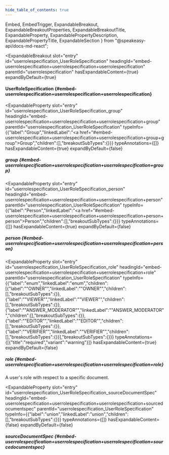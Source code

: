 ```yaml
---
hide_table_of_contents: true
---
```

  Embed,
  EmbedTrigger,
  ExpandableBreakout,
  ExpandableBreakoutProperties,
  ExpandableBreakoutTitle,
  ExpandableProperty,
  ExpandablePropertyDescription,
  ExpandablePropertyTitle,
  ExpandableSection
} from "@speakeasy-api/docs-md-react";

<ExpandableSection>

<ExpandableBreakout
  slot="entry"
  id="userrolespecification_UserRoleSpecification"
  headingId="embed-userrolespecification+userrolespecification+userrolespecification"
  parentId="userrolespecification"
  hasExpandableContent={true}
  expandByDefault={true}
>

<ExpandableBreakoutTitle slot="title">

#### UserRoleSpecification \{#embed-userrolespecification+userrolespecification+userrolespecification\}

</ExpandableBreakoutTitle>

<ExpandableBreakoutProperties slot="properties">

<ExpandableProperty
  slot="entry"
  id="userrolespecification_UserRoleSpecification_group"
  headingId="embed-userrolespecification+userrolespecification+userrolespecification+group"
  parentId="userrolespecification_UserRoleSpecification"
  typeInfo={{"label":"Group","linkedLabel":"<a href=\"#embed-userrolespecification+userrolespecification+userrolespecification+group+group\">Group</a>","children":[],"breakoutSubTypes":{}}}
  typeAnnotations={[]}
  hasExpandableContent={true}
  expandByDefault={false}
>

<ExpandablePropertyTitle slot="title">

##### group \{#embed-userrolespecification+userrolespecification+userrolespecification+group\}

</ExpandablePropertyTitle>

<Embed slot="embed">

<EmbedTrigger slot="trigger" embedTitle="group" triggerText="View group details">

<Embedgroup />

</EmbedTrigger>

</Embed>

</ExpandableProperty>

<ExpandableProperty
  slot="entry"
  id="userrolespecification_UserRoleSpecification_person"
  headingId="embed-userrolespecification+userrolespecification+userrolespecification+person"
  parentId="userrolespecification_UserRoleSpecification"
  typeInfo={{"label":"Person","linkedLabel":"<a href=\"#embed-userrolespecification+userrolespecification+userrolespecification+person+person\">Person</a>","children":[],"breakoutSubTypes":{}}}
  typeAnnotations={[]}
  hasExpandableContent={true}
  expandByDefault={false}
>

<ExpandablePropertyTitle slot="title">

##### person \{#embed-userrolespecification+userrolespecification+userrolespecification+person\}

</ExpandablePropertyTitle>

<Embed slot="embed">

<EmbedTrigger slot="trigger" embedTitle="person" triggerText="View person details">

<Embedperson />

</EmbedTrigger>

</Embed>

</ExpandableProperty>

<ExpandableProperty
  slot="entry"
  id="userrolespecification_UserRoleSpecification_role"
  headingId="embed-userrolespecification+userrolespecification+userrolespecification+role"
  parentId="userrolespecification_UserRoleSpecification"
  typeInfo={{"label":"enum","linkedLabel":"enum","children":[{"label":"\"OWNER\"","linkedLabel":"\"OWNER\"","children":[],"breakoutSubTypes":{}},{"label":"\"VIEWER\"","linkedLabel":"\"VIEWER\"","children":[],"breakoutSubTypes":{}},{"label":"\"ANSWER_MODERATOR\"","linkedLabel":"\"ANSWER_MODERATOR\"","children":[],"breakoutSubTypes":{}},{"label":"\"EDITOR\"","linkedLabel":"\"EDITOR\"","children":[],"breakoutSubTypes":{}},{"label":"\"VERIFIER\"","linkedLabel":"\"VERIFIER\"","children":[],"breakoutSubTypes":{}}],"breakoutSubTypes":{}}}
  typeAnnotations={[{"title":"required","variant":"warning"}]}
  hasExpandableContent={true}
  expandByDefault={false}
>

<ExpandablePropertyTitle slot="title">

##### role \{#embed-userrolespecification+userrolespecification+userrolespecification+role\}

</ExpandablePropertyTitle>

<ExpandablePropertyDescription slot="description">

A user's role with respect to a specific document.

</ExpandablePropertyDescription>

</ExpandableProperty>

<ExpandableProperty
  slot="entry"
  id="userrolespecification_UserRoleSpecification_sourceDocumentSpec"
  headingId="embed-userrolespecification+userrolespecification+userrolespecification+sourcedocumentspec"
  parentId="userrolespecification_UserRoleSpecification"
  typeInfo={{"label":"union","linkedLabel":"union","children":[],"breakoutSubTypes":{}}}
  typeAnnotations={[]}
  hasExpandableContent={false}
  expandByDefault={false}
>

<ExpandablePropertyTitle slot="title">

##### sourceDocumentSpec \{#embed-userrolespecification+userrolespecification+userrolespecification+sourcedocumentspec\}

</ExpandablePropertyTitle>

</ExpandableProperty>

</ExpandableBreakoutProperties>

</ExpandableBreakout>

</ExpandableSection>
